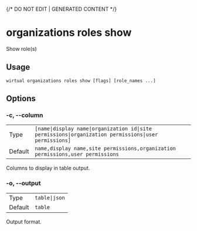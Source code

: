 {/* DO NOT EDIT | GENERATED CONTENT */}

# organizations roles show

Show role(s)

## Usage

```console
wirtual organizations roles show [flags] [role_names ...]
```

## Options

### -c, --column

|         |                                                                                                                  |
| ------- | ---------------------------------------------------------------------------------------------------------------- |
| Type    | <code>[name\|display name\|organization id\|site permissions\|organization permissions\|user permissions]</code> |
| Default | <code>name,display name,site permissions,organization permissions,user permissions</code>                        |

Columns to display in table output.

### -o, --output

|         |                          |
| ------- | ------------------------ |
| Type    | <code>table\|json</code> |
| Default | <code>table</code>       |

Output format.
